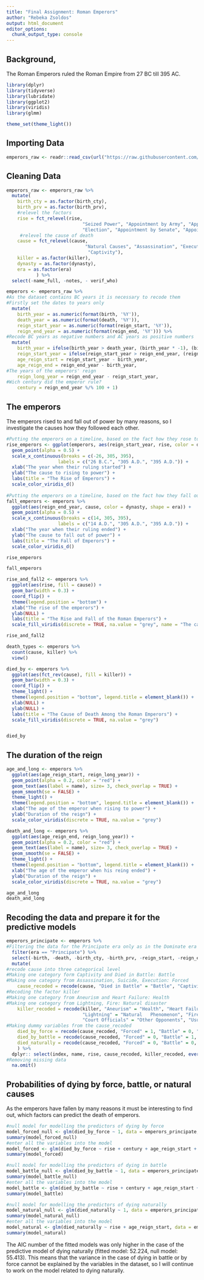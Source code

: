 ```yaml
---
title: "Final Assignment: Roman Emperors"
author: "Rebeka Zsoldos"
output: html_document
editor_options:
  chunk_output_type: console
---
```

## Background,

The Roman Emperors ruled the Roman Empire from 27 BC till 395 AC.

```r
library(dplyr)
library(tidyverse)
library(lubridate)
library(ggplot2)
library(viridis)
library(glmm)

theme_set(theme_light())
```

## Importing Data

```r
emperors_raw <- readr::read_csv(url("https://raw.githubusercontent.com/rfordatascience/tidytuesday/master/data/2019/2019-08-13/emperors.csv"), na = c("NA", "Unknown"))

```

## Cleaning Data


``` r
emperors_raw <- emperors_raw %>%
  mutate(
    birth_cty = as.factor(birth_cty),
    birth_prv = as.factor(birth_prv),
    #relevel the factors
    rise = fct_relevel(rise, 
                            "Seized Power", "Appointment by Army", "Appointment by Praetorian Guard", "Purchase",
                            "Election", "Appointment by Senate", "Appointment by Emperor", "Birthright"),
     #relevel the cause of death
    cause = fct_relevel(cause, 
                             "Natural Causes", "Assassination", "Execution",  "Suicide", "Died in Battle",
                              "Captivity"),
    killer = as.factor(killer),
    dynasty = as.factor(dynasty),
    era = as.factor(era)
           ) %>%
  select(-name_full, -notes, - verif_who)

emperors <- emperors_raw %>%
#As the dataset contains BC years it is necessary to recode them
#Firstly set the dates to years only
  mutate(
    birth_year = as.numeric(format(birth, '%Y')),
    death_year = as.numeric(format(death, '%Y')),
    reign_start_year = as.numeric(format(reign_start, '%Y')),
    reign_end_year = as.numeric(format(reign_end, '%Y'))) %>%
#Recode BC years as negative numbers and AC years as positive numbers
  mutate(
    birth_year = ifelse(birth_year > death_year, (birth_year * -1), (birth_year * 1)),
    reign_start_year = ifelse(reign_start_year > reign_end_year, (reign_start_year * -1), (reign_start_year * 1)),
    age_reign_start = reign_start_year - birth_year,
    age_reign_end = reign_end_year - birth_year,
#The years of the emperors' reign
    reign_long_year = reign_end_year - reign_start_year,
#Wich century did the emperor rule?
    century = reign_end_year %/% 100 + 1)
```


## The emperors

The emperors rised to and fall out of power by many reasons, so I investigate the causes how they followed each other.

``` r
#Putting the emperors on a timeline, based on the fact how they rose to power and which dynasty they did belong
rise_emperors <- ggplot(emperors, aes(reign_start_year, rise, color = dynasty, shape = era)) +
  geom_point(alpha = 0.5) +
  scale_x_continuous(breaks = c(-26, 305, 395),
                   labels = c("26 B.C.", "305 A.D.", "395 A.D.")) +
  xlab("The year when their ruling started") +
  ylab("The cause to rising to power") +
  labs(title = "The Rise of Emperors") +
  scale_color_viridis_d()
  
#Putting the emperors on a timeline, based on the fact how they fall out of power and which dynasty they did belong
fall_emperors <- emperors %>%
  ggplot(aes(reign_end_year, cause, color = dynasty, shape = era)) +
  geom_point(alpha = 0.5) +
  scale_x_continuous(breaks = c(14, 305, 395),
                   labels = c("14 A.D.", "305 A.D.", "395 A.D.")) +
  xlab("The year when their ruling ended") +
  ylab("The cause to fall out of power") +
  labs(title = "The Fall of Emperors") +
  scale_color_viridis_d()

rise_emperors

fall_emperors

rise_and_fall2 <- emperors %>%
  ggplot(aes(rise, fill = cause)) +
  geom_bar(width = 0.3) +
  coord_flip() +
  theme(legend.position = "bottom") +
  xlab("The rise of the emperors") +
  ylab(NULL) +
  labs(title = "The Rise and Fall of the Roman Emperors") +
  scale_fill_viridis(discrete = TRUE, na.value = "grey", name = "The cause of death")

rise_and_fall2

death_types <- emperors %>%
  count(cause, killer) %>%
  view()

died_by <- emperors %>%
  ggplot(aes(fct_rev(cause), fill = killer)) +
  geom_bar(width = 0.3) +
  coord_flip() +
  theme_light() +
  theme(legend.position = "bottom", legend.title = element_blank()) +
  xlab(NULL) +
  ylab(NULL) +
  labs(title = "The Cause of Death Among the Roman Emperors") +
  scale_fill_viridis(discrete = TRUE, na.value = "grey")


died_by

```


## The duration of the reign


``` r
age_and_long <- emperors %>%
  ggplot(aes(age_reign_start, reign_long_year)) +
  geom_point(alpha = 0.2, color = "red") +
  geom_text(aes(label = name), size= 3, check_overlap = TRUE) +
  geom_smooth(se = FALSE) +
  theme_light() +
  theme(legend.position = "bottom", legend.title = element_blank()) +
  xlab("The age of the emperor when rising to power") +
  ylab("Duration of the reign") +
  scale_color_viridis(discrete = TRUE, na.value = "grey")

death_and_long <- emperors %>%
  ggplot(aes(age_reign_end, reign_long_year)) +
  geom_point(alpha = 0.2, color = "red") +
  geom_text(aes(label = name), size= 3, check_overlap = TRUE) +
  geom_smooth(se = FALSE) +
  theme_light() +
  theme(legend.position = "bottom", legend.title = element_blank()) +
  xlab("The age of the emperor when his reing ended") +
  ylab("Duration of the reign") +
  scale_color_viridis(discrete = TRUE, na.value = "grey")

age_and_long
death_and_long
```


## Recoding the data and prepare it for the predictive models


```r

emperors_principate <- emperors %>%
#Filtering the data for the Principate era only as in the Dominate era there were 4 rulers at once
  filter(era == "Principate") %>%
  select(-birth, -death, -birth_cty, -birth_prv, -reign_start, -reign_end, -era) %>%
  mutate(
#recode cause into three categorical level
#Making one category form Captivity and Died in Battle: Battle
#Making one category from Assassination, Suicide, Execution: Forced  
    cause_recoded = recode(cause, "Died in Battle" = "Battle", "Captivity" = "Battle", "Assassination" = "Forced", "Suicide" = "Forced", "Execution" = "Forced"),
#Recoding the factor killer
#Making one category from Aneurism and Heart Failure: Health
#Making one category from Lightning, Fire: Natural disaster
    killer_recoded = recode(killer, "Aneurism" = "Health", "Heart Failure" = "Health", "Disease" = "Health",
                            "Lightning" = "Natural   Phenomenon", "Fire" = "Natural Phenomenon", "Wife" = "Other Opponents",
                            "Court Officials" = "Other Opponents", "Usurper" = "Other Opponents"),
#Making dummy variables from the cause_recoded
    died_by_force = recode(cause_recoded, "Forced" = 1, "Battle" = 0, "Natural Causes" = 0),
    died_by_battle = recode(cause_recoded, "Forced" = 0, "Battle" = 1, "Natural Causes" = 0),
    died_naturally = recode(cause_recoded, "Forced" = 0, "Battle" = 0, "Natural Causes" = 1)
    ) %>%
  dplyr:: select(index, name, rise, cause_recoded, killer_recoded, everything(), -cause, -killer, - birth_year, -death_year) %>%
#Removing missing data  
  na.omit()

```

## Probabilities of dying by force, battle, or natural causes

As the emperors have fallen by many reasons it must be interesting to find out, which factors can predict the death of emperors. 

``` r
#null model for modelling the predictors of dying by force
model_forced_null <- glm(died_by_force ~ 1, data = emperors_principate, family = binomial)
summary(model_forced_null)
#enter all the variables into the model
model_forced <- glm(died_by_force ~ rise + century + age_reign_start + reign_long_year, data = emperors_principate, family = binomial)
summary(model_forced)

#null model for modelling the predictors of dying in battle
model_battle_null <- glm(died_by_battle ~ 1, data = emperors_principate, family = binomial)
summary(model_battle_null)
#enter all the variables into the model
model_battle <- glm(died_by_battle ~ rise + century + age_reign_start + reign_long_year, data = emperors_principate, family = binomial)
summary(model_battle)

#null model for modelling the predictors of dying naturally
model_natural_null <- glm(died_naturally ~ 1, data = emperors_principate, family = binomial)
summary(model_natural_null)
#enter all the variables into the model
model_natural <- glm(died_naturally ~ rise + age_reign_start, data = emperors_principate, family = binomial)
summary(model_natural)
```

The AIC number of the fitted models was only higher in the case of the predictive model of dying naturally (fitted model: 52.224, null model: 55.413). This means that the variance in the case of dying in battle or by force cannot be explained by the variables in the dataset, so I will continue to work on the model related to dying naturally.

``` r


```
